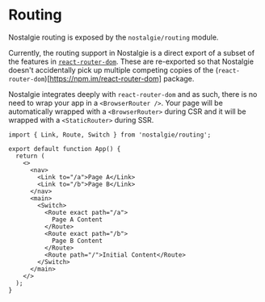 # Routing

Nostalgie routing is exposed by the `nostalgie/routing` module.

Currently, the routing support in Nostalgie is a direct export of a subset of the features in [`react-router-dom`](https://reactrouter.com/web/guides/quick-start). These are re-exported so that Nostalgie doesn't accidentally pick up multiple competing copies of the (`react-router-dom`)[https://npm.im/react-router-dom] package.

Nostalgie integrates deeply with `react-router-dom` and as such, there is no need to wrap your app in a `<BrowserRouter />`. Your page will be automatically wrapped with a `<BrowserRouter>` during CSR and it will be wrapped with a `<StaticRouter>` during SSR.

```tsx emphasize:7-8 emphasize:11-19 lines
import { Link, Route, Switch } from 'nostalgie/routing';

export default function App() {
  return (
    <>
      <nav>
        <Link to="/a">Page A</Link>
        <Link to="/b">Page B</Link>
      </nav>
      <main>
        <Switch>
          <Route exact path="/a">
            Page A Content
          </Route>
          <Route exact path="/b">
            Page B Content
          </Route>
          <Route path="/">Initial Content</Route>
        </Switch>
      </main>
    </>
  );
}
```
